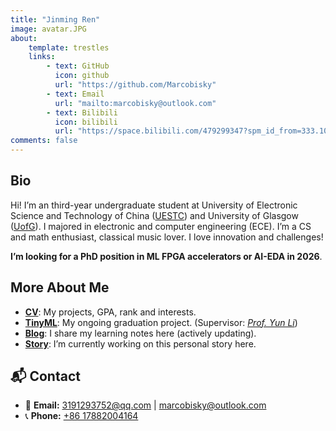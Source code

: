 ```yaml
---
title: "Jinming Ren"
image: avatar.JPG
about:
    template: trestles
    links:
        - text: GitHub
          icon: github
          url: "https://github.com/Marcobisky"
        - text: Email
          url: "mailto:marcobisky@outlook.com"
        - text: Bilibili
          icon: bilibili
          url: "https://space.bilibili.com/479299347?spm_id_from=333.1007.0.0"
comments: false
---
```

::: {.column-page}

## Bio

Hi! I'm an third-year undergraduate student at University of Electronic Science and Technology of China ([UESTC](https://en.uestc.edu.cn)) and University of Glasgow ([UofG](https://www.gla.ac.uk)). I majored in electronic and computer engineering (ECE). I'm a CS and math enthusiast, classical music lover. I love innovation and challenges!

**I'm looking for a PhD position in ML FPGA accelerators or AI-EDA in 2026**.

## More About Me

- [**CV**](cv): My projects, GPA, rank and interests.
- [**TinyML**](tinyml): My ongoing graduation project. (Supervisor: [*Prof. Yun Li*](https://scholar.google.com/citations?user=1NT1jFMAAAAJ&hl=en))
- [**Blog**](blog.html): I share my learning notes here (actively updating).
- [**Story**](story.html): I'm currently working on this personal story here.

## 📬 Contact

- 📧 **Email:** [3191293752@qq.com](mailto:3191293752@qq.com) | [marcobisky@outlook.com](mailto:marcobisky@outlook.com)  
- 📞 **Phone:** [+86 17882004164](tel:+8617882004164)  

:::
